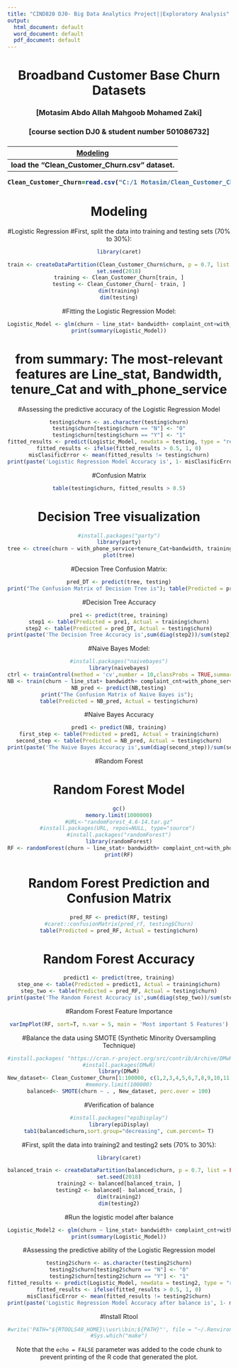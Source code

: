---
title: "CIND820 DJ0- Big Data Analytics Project||Exploratory Analysis"
output:
  html_document: default
  word_document: default
  pdf_document: default
---
<center> <h1> Broadband Customer Base Churn Datasets </h1> </center>
<center>  <h3> [Motasim Abdo Allah Mahgoob Mohamed Zaki] </h2> </center>
<center> <h3> [course section DJ0 & student number 501086732] </h2> </center>
<center> <h3> [Modeling] </h2> </center>
---
**load the "Clean_Customer_Churn.csv" dataset.**

```{r}
Clean_Customer_Churn=read.csv("C:/1 Motasim/Clean_Customer_Churn.csv",stringsAsFactors = T, sep = ",", na.strings = c("","NA"))

```


# Modeling
#Logistic Regression
#First, split the data into training and testing sets (70% to 30%):
```{r}
library(caret)

train <- createDataPartition(Clean_Customer_Churn$churn, p = 0.7, list = FALSE)
set.seed(2018)
training <- Clean_Customer_Churn[train, ]
testing <- Clean_Customer_Churn[- train, ]
dim(training)
dim(testing)
```


#Fitting the Logistic Regression Model:

```{r}
Logistic_Model <- glm(churn ~ line_stat+ bandwidth+ complaint_cnt+with_phone_service+ tenure_Cat+ secured_revenue+ce_expiry+current_mth_churn, family = binomial(link = "logit"), data = training)
print(summary(Logistic_Model))


```
# from summary: The most-relevant features are Line_stat, Bandwidth, tenure_Cat and with_phone_service



#Assessing the predictive accuracy of the Logistic Regression Model

```{r}
testing$churn <- as.character(testing$churn)
testing$churn[testing$churn == "N"] <- "0"
testing$churn[testing$churn == "Y"] <- "1"
fitted_results <- predict(Logistic_Model, newdata = testing, type = "response")
fitted_results <- ifelse(fitted_results > 0.5, 1, 0)
misClasificError <- mean(fitted_results != testing$churn)
print(paste('Logistic Regression Model Accuracy is', 1- misClasificError))


```
#Confusion Matrix

```{r}
table(testing$churn, fitted_results > 0.5)

```



# Decision Tree visualization

```{r}
#install.packages("party")
library(party)
tree <- ctree(churn ~ with_phone_service+tenure_Cat+bandwidth, training)
plot(tree)

```

#Decsion Tree Confusion Matrix:
```{r}
pred_DT <- predict(tree, testing)
print("The Confusion Matrix of Decision Tree is"); table(Predicted = pred_DT, Actual = testing$churn)


```


#Decision Tree Accuracy
```{r}
pre1 <- predict(tree, training)
step1 <- table(Predicted = pre1, Actual = training$churn)
step2 <- table(Predicted = pred_DT, Actual = testing$churn)
print(paste('The Decision Tree Accuracy is',sum(diag(step2))/sum(step2)))

```

#Naive Bayes Model:
```{r}
#install.packages("naivebayes")
library(naivebayes)
ctrl <- trainControl(method = 'cv',number = 10,classProbs = TRUE,summaryFunction = twoClassSummary)
NB <- train(churn ~ line_stat+ bandwidth+ complaint_cnt+with_phone_service+ tenure_Cat+ secured_revenue+ce_expiry+current_mth_churn, data = training,method = "naive_bayes", trControl = ctrl, metric = "ROC")
NB_pred <- predict(NB,testing)
print("The Confusion Matrix of Naive Bayes is"); 
table(Predicted = NB_pred, Actual = testing$churn)


```

#Naive Bayes Accuracy
```{r}
pred1 <- predict(NB, training)
first_step <- table(Predicted = pred1, Actual = training$churn)
second_step <- table(Predicted = NB_pred, Actual = testing$churn)
print(paste('The Naive Bayes Accuracy is',sum(diag(second_step))/sum(second_step)))

```

#Random Forest

# Random Forest Model
```{r}

gc()
memory.limit(1000000)
#URL<-"randomForest_4.6-14.tar.gz"
#install.packages(URL, repos=NULL, type="source") 
#install.packages("randomForest")
library(randomForest)
RF <- randomForest(churn ~ line_stat+ bandwidth+ complaint_cnt+with_phone_service+ tenure_Cat+ secured_revenue+ce_expiry+current_mth_churn, data = training)
print(RF)
```

# Random Forest Prediction and Confusion Matrix
```{r}
pred_RF <- predict(RF, testing)
#caret::confusionMatrix(pred_rf, testing$Churn)
table(Predicted = pred_RF, Actual = testing$churn)
```


# Random Forest Accuracy
```{r}
predict1 <- predict(tree, training)
step_one <- table(Predicted = predict1, Actual = training$churn)
step_two <- table(Predicted = pred_RF, Actual = testing$churn)
print(paste('The Random Forest Accuracy is',sum(diag(step_two))/sum(step_two)))
```



#Random Forest Feature Importance
```{r}
varImpPlot(RF, sort=T, n.var = 5, main = 'Most important 5 Features')

```

#Balance the data using SMOTE (Synthetic Minority Oversampling Technique)
```{r}
#install.packages( "https://cran.r-project.org/src/contrib/Archive/DMwR/DMwR_0.4.1.tar.gz", repos=NULL, type="source" )
#install.packages(DMwR)
library(DMwR)
New_dataset<- Clean_Customer_Churn[1:100000, c(1,2,3,4,5,6,7,8,9,10,11,12,13,14,15)]
#memory.limit(100000)
balanced<- SMOTE(churn ~ . , New_dataset, perc.over = 100)
```


#Verification of balance
```{r}
#install.packages("epiDisplay")
library(epiDisplay)
tab1(balanced$churn,sort.group="decreasing", cum.percent= T)
```

#First, split the data into training2 and testing2 sets (70% to 30%):
```{r}
library(caret)

balanced_train <- createDataPartition(balanced$churn, p = 0.7, list = FALSE)
set.seed(2018)
training2 <- balanced[balanced_train, ]
testing2 <- balanced[- balanced_train, ]
dim(training2)
dim(testing2)
```

#Run the logistic model after balance
```{r}
Logistic_Model2 <- glm(churn ~ line_stat+ bandwidth+ complaint_cnt+with_phone_service+ tenure_Cat+ secured_revenue+ce_expiry+current_mth_churn, family = binomial(link = "logit"), data = training2)
print(summary(Logistic_Model))
```

#Assessing the predictive ability of the Logistic Regression model

```{r}
testing2$churn <- as.character(testing2$churn)
testing2$churn[testing2$churn == "N"] <- "0"
testing2$churn[testing2$churn == "Y"] <- "1"
fitted_results <- predict(Logistic_Model, newdata = testing2, type = "response")
fitted_results <- ifelse(fitted_results > 0.5, 1, 0)
misClasificError <- mean(fitted_results != testing2$churn)
print(paste('Logistic Regression Model Accuracy after balance is', 1- misClasificError))


```



#Install Rtool
```{r}
#write('PATH="${RTOOLS40_HOME}\\usr\\bin;${PATH}"', file = "~/.Renviron", append = TRUE)
#Sys.which("make")

```
























Note that the `echo = FALSE` parameter was added to the code chunk to prevent printing of the R code that generated the plot.
